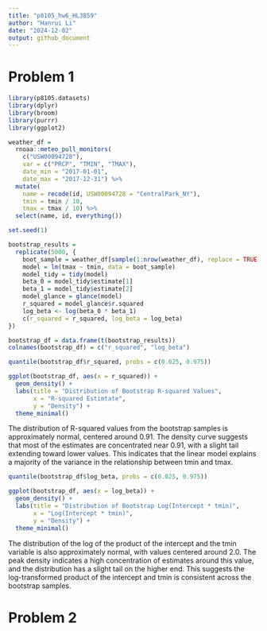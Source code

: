 ```yaml
---
title: "p8105_hw6_HL3859"
author: "Hanrui Li"
date: "2024-12-02"
output: github_document
---
```


# Problem 1

```r
library(p8105.datasets)
library(dplyr)
library(broom)
library(purrr)
library(ggplot2)

weather_df = 
  rnoaa::meteo_pull_monitors(
    c("USW00094728"),
    var = c("PRCP", "TMIN", "TMAX"), 
    date_min = "2017-01-01",
    date_max = "2017-12-31") %>%
  mutate(
    name = recode(id, USW00094728 = "CentralPark_NY"),
    tmin = tmin / 10,
    tmax = tmax / 10) %>%
  select(name, id, everything())
```

```r
set.seed(1)

bootstrap_results =
  replicate(5000, {
    boot_sample = weather_df[sample(1:nrow(weather_df), replace = TRUE), ]
    model = lm(tmax ~ tmin, data = boot_sample)
    model_tidy = tidy(model)
    beta_0 = model_tidy$estimate[1]
    beta_1 = model_tidy$estimate[2]
    model_glance = glance(model)
    r_squared = model_glance$r.squared
    log_beta <- log(beta_0 * beta_1)
    c(r_squared = r_squared, log_beta = log_beta)
})

bootstrap_df = data.frame(t(bootstrap_results))
colnames(bootstrap_df) = c("r_squared", "log_beta")

quantile(bootstrap_df$r_squared, probs = c(0.025, 0.975))

ggplot(bootstrap_df, aes(x = r_squared)) +
  geom_density() +
  labs(title = "Distribution of Bootstrap R-squared Values", 
       x = "R-squared Estimtate", 
       y = "Density") +
  theme_minimal()
```

The distribution of R-squared values from the bootstrap samples is approximately normal, centered around 0.91. The density curve suggests that most of the estimates are concentrated near 0.91, with a slight tail extending toward lower values. This indicates that the linear model explains a majority of the variance in the relationship between tmin and tmax.

```r
quantile(bootstrap_df$log_beta, probs = c(0.025, 0.975))

ggplot(bootstrap_df, aes(x = log_beta)) +
  geom_density() +
  labs(title = "Distribution of Bootstrap Log(Intercept * tmin)", 
       x = "Log(Intercept * tmin)",
       y = "Density") +
  theme_minimal()
```

The distribution of the log of the product of the intercept and the tmin variable is also approximately normal, with values centered around 2.0. The peak density indicates a high concentration of estimates around this value, and the distribution has a slight tail on the higher end. This suggests the log-transformed product of the intercept and tmin is consistent across the bootstrap samples.


# Problem 2







